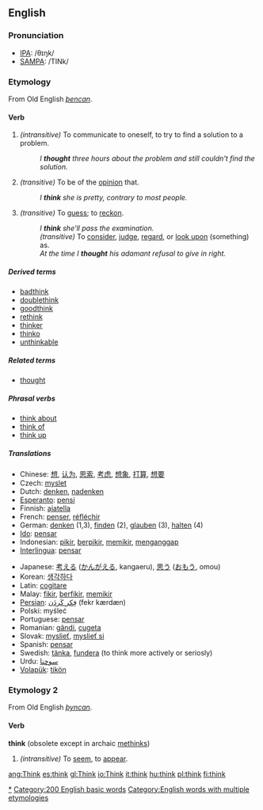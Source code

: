 ==English==

=== Pronunciation ===
*[[w:IPA|IPA]]: /θɪŋk/
*[[w:SAMPA|SAMPA]]: /TINk/


===Etymology===
From Old English ''[[þencan]]''.

====Verb====
{{irregverb|'''to think'''|'''[[thinks]]'''|'''[[thought]]'''|'''[[thought]]'''|'''[[thinking]]'''}}
#''(intransitive)'' To communicate to oneself, to try to find a solution to a problem.
#:''I '''thought''' three hours about the problem and still couldn't find the solution.''
#''(transitive)'' To be of the [[opinion]] that.
#:''I '''think''' she is pretty, contrary to most people.''
#''(transitive)'' To [[guess]]; to [[reckon]].
#:''I '''think''' she'll pass the examination.''
#:''(transitive)'' To [[consider]], [[judge]], [[regard]], or [[look upon]] (something) as.
#:''At the time I '''thought''' his adamant refusal to give in right.''

=====Derived terms=====
*[[badthink]]
*[[doublethink]]
*[[goodthink]]
*[[rethink]]
*[[thinker]]
*[[thinko]]
*[[unthinkable]]

=====Related terms=====
*[[thought]]

=====Phrasal verbs=====
*[[think about]]
*[[think of]]
*[[think up]]

=====Translations=====
{{top}}
*Chinese: [[想]], [[认为]], [[思索]], [[考虑]], [[想象]], [[打算]], [[想要]]
*Czech: [[myslet]]
*Dutch: [[denken]], [[nadenken]]
*[[Esperanto]]: [[pensi]]
*Finnish: [[ajatella]]
*French: [[penser]], [[réfléchir]]
*German: [[denken]] (1,3), [[finden]] (2), [[glauben]] (3), [[halten]] (4)
*[[Ido]]: [[pensar]]
*Indonesian: [[pikir]], [[pikir|berpikir]], [[pikir|memikir]], [[anggap|menganggap]]
*[[Interlingua]]: [[pensar]]
{{mid}}
*Japanese: [[考える]] ([[かんがえる]], kangaeru), [[思う]] ([[おもう]], omou)
*Korean: [[생각하다]]
*Latin: [[cogitare]]
*Malay: [[fikir]], [[fikir|berfikir]], [[fikir|memikir]]
*[[Persian]]: [[فِكر كَردَن]] (fekr kærdæn)
*Polski: myśleć
*Portuguese: [[pensar]]
*Romanian: [[gândi]], [[cugeta]] 
*Slovak: [[myslieť]], [[myslieť si]]
*Spanish: [[pensar]]
*Swedish: [[tänka]], [[fundera]] (to think more actively or seriosly)
*Urdu: [[سوچنا]]
*[[Volapük]]: [[tikön]]
{{bottom}}

===Etymology 2===
From Old English ''[[þyncan]]''.

====Verb====
'''think''' (obsolete except in archaic [[methinks]])
#''(intransitive)'' To [[seem]], to [[appear]].


[[Category:Thinking|*]]
[[Category:200 English basic words]]
[[Category:English words with multiple etymologies]]

[[ang:Think]]
[[es:think]]
[[gl:Think]]
[[io:Think]]
[[it:think]]
[[hu:think]]
[[pl:think]]
[[fi:think]]